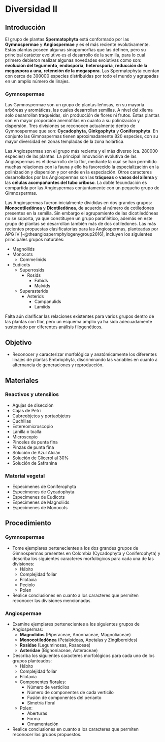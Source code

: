 # Diversidad II
<!--# el procedimiento de esta práctica podría ser diferente, preguntar a los otros -->
## Introducción

El grupo de plantas **Spermatophyta** está conformado por las **Gymnospermae** y **Angiospermae** y es el más reciente evolutivamente. Estas plantas poseen algunas sinapomorfías que las definen, pero su principal carácter evolutivo es el desarrollo de la semilla, para lo cual primero debieron realizar algunas novedades evolutivas como son: **evolución del tegumento**, **endosporia**, **heterosporia**, **reducción de la megaspora a una**, **retención de la megaspora**. Las Spermatophyta cuentan con cerca de 300000 especies distribuidas por todo el mundo y agrupadas en un amplio número de linajes.

### Gymnospermae

Las Gymnospermae son un grupo de plantas leñosas, en su mayoría arbóreas y aromáticas, las cuales desarrollan semillas. A nivel del xilema solo desarrollan traqueidas, sin producción de flores ni frutos. Estas plantas son en mayor proporción anemófilas en cuanto a su polinización y dispersión. Tres divisiones se reconocen actualmente dentro de Gymnospermae que son: **Cycadophyta**, **Ginkgophyta** y **Coniferophyta**. En conjunto las Gimnospermas tienen aproximadamente 820 especies, con su mayor diversidad en zonas templadas de la zona holártica.

Las Angiospermae son el grupo más reciente y el más diverso (ca. 280000 especies) de las plantas. La principal innovación evolutiva de las Angiospermas es el desarrollo de la flor, mediante la cual se han permitido muchas relaciones con la fauna y ello ha favorecido la especialización en la polinización y dispersión y por ende en la especiación. Otros caracteres desarrollados por las Angiospermas son las **tráqueas** o **vasos del xilema** y las **células acompañantes del tubo criboso**. La doble fecundación es compartida por las Angiospermas conjuntamente con un pequeño grupo de Gimnospermas.

Las Angiospermas fueron inicialmente divididas en dos grandes grupos: **Monocotiledónea** y **Dicotiledónea**, de acuerdo al número de cotiledones presentes en la semilla. Sin embargo el agrupamiento de las dicotiledóneas no se soporta, ya que constituyen un grupo parafilético, además en este grupo de plantas se desarrollan también más de dos cotiledones. Las más recientes propuestas clasificatorias para las Angiospermas, planteadas por APG IV [-@theangiospermphylogenygroup2016], incluyen los siguientes principales grupos naturales:

-   Magnoliids
-   Monocots
    -   Commelinids
-   Eudicots
    -   Superrosids
        -   Rosids
            -   Fabids
            -   Malvids
    -   Superasterids
        -   Asterids
            -   Campanulids
            -   Lamiids

Falta aún clarificar las relaciones existentes para varios grupos dentro de las plantas con flor, pero un esquema amplio ya ha sido adecuadamente sustentado por diferentes análisis filogenéticos.

## Objetivo

-   Reconocer y caracterizar morfológica y anatómicamente los diferentes linajes de plantas Embriophyta, discriminando las variables en cuanto a alternancia de generaciones y reproducción.

## Materiales

### Reactivos y utensilios

-   Agujas de disección
-   Cajas de Petri
-   Cubreobjetos y portaobjetos
-   Cuchillas
-   Estereomicroscopio
-   Lanilla o toalla
-   Microscopio
-   Pinceles de punta fina
-   Pinzas de punta fina
-   Solución de Azul Alcián
-   Solución de Glicerol al 30%
-   Solución de Safranina

### Material vegetal

-   Especímenes de Coniferophyta
-   Especímenes de Cycadophyta
-   Especímenes de Eudicots
-   Especímenes de Magnoliids
-   Especímenes de Monocots

## Procedimiento

### Gymnospermae

-   Tome ejemplares pertenecientes a los dos grandes grupos de Gimnospermas presentes en Colombia (Cycadophyta y Coniferophyta) y describa los siguientes caracteres morfológicos para cada una de las divisiones:
    -   Hábito
    -   Complejidad foliar
    -   Filotaxia
    -   Peciolo
    -   Polen
-   Realice conclusiones en cuanto a los caracteres que permiten reconocer las divisiones mencionadas.

### Angiospermae

-   Examine ejemplares pertenecientes a los siguientes grupos de Angiospermas:
    -   **Magnolidos** (Piperaceae, Anonnaceae, Magnoliaceae)
    -   **Monocotiledónea** (Petaloideas, Apetalas y Zingiberoides)
    -   **Rosidae** (Leguminosas, Rosaceae)
    -   **Asteridae** (Bignoniaceae, Asteraceae)
-   Describa los siguientes caracteres morfológicos para cada uno de los grupos planteados:
    -   Hábito
    -   Complejidad foliar
    -   Filotaxia
    -   Componentes florales:
        -   Número de verticilos
        -   Número de componentes de cada verticilo
        -   Fusión de componentes del perianto
        -   Simetría floral
    -   Polen:
        -   Aberturas
        -   Forma
        -   Ornamentación
-   Realice conclusiones en cuanto a los caracteres que permiten reconocer los grupos propuestos.
